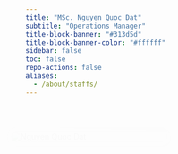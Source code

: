 ```yaml
---
title: "MSc. Nguyen Quoc Dat"
subtitle: "Operations Manager"
title-block-banner: "#313d5d"
title-block-banner-color: "#ffffff"
sidebar: false
toc: false
repo-actions: false
aliases: 
  - /about/staffs/
---
```


```{=html}
<style>
/* 2-column container */
.section-team-member {
  display: flex;
  justify-content: center;
  align-items: flex-start;
  gap: 40px;
  padding: 40px 20px;
}

/* Image column */
.section-team-member .profile-pic-wrapper {
  flex: 0 0 280px;
  position: sticky;
  top: 100px;
  opacity: 0;
  transform: translateX(-50px);
  animation: slideInLeft 1s ease forwards;
}
@keyframes slideInLeft {
  to { opacity: 1; transform: translateX(0); }
}

/* Image */
.section-team-member .profile-pic {
  width: 100%;
  border-radius: 16px; /* slight corner rounding like Bevel Rectangle */
  padding: 6px; /* create a border space */
  background: linear-gradient(145deg, #ffffff, #c9c9c9); /* light-dark gradient to simulate bevel */
  
  box-shadow: inset 3px 3px 6px rgba(0,0,0,0.2),   /* dark inner shadow */
              inset -3px -3px 6px rgba(255,255,255,0.7), /* light inner shadow */
              4px 4px 10px rgba(0,0,0,0.3); /* light outer shadow */
  
  transition: transform 0.3s ease, box-shadow 0.3s ease;
}

.section-team-member .profile-pic:hover {
  transform: scale(1.05);
  box-shadow: inset 2px 2px 5px rgba(0,0,0,0.25),
              inset -2px -2px 5px rgba(255,255,255,0.8),
              6px 6px 14px rgba(0,0,0,0.4);
}

/* Content column */
.section-team-member .profile-content {
  flex: 1;
  max-width: 700px;
  background: #ffffff;
  border-radius: 16px;
  box-shadow: 0 6px 18px rgba(0,0,0,0.1);
  padding: 25px;
  line-height: 1.7;
  opacity: 0;
  transform: translateX(50px);
  animation: slideInRight 1s ease forwards;
  animation-delay: 0.3s;
}
@keyframes slideInRight {
  to { opacity: 1; transform: translateX(0); }
}

/* Expert name: highlight + center */
.section-team-member .profile-content h2 {
  margin-top: 0;
  color: #313d5d;
  font-size: 1.8em;
  font-weight: bold;
  border-bottom: 2px solid #1265c9;
  padding-bottom: 10px;
  margin-bottom: 20px;
  text-align: center;
}

/* Text: justify, no background color */
.section-team-member .profile-content p {
  color: #444;
  font-size: 1em;
  margin-bottom: 20px;
  opacity: 0;
  transform: translateY(20px);
  transition: opacity 0.8s ease, transform 0.8s ease;
  text-align: justify;
}
.section-team-member .profile-content p.glow {
  opacity: 1;
  transform: translateY(0);
}
.section-team-member .profile-content p:nth-of-type(1).glow { transition-delay: 0.2s; }
.section-team-member .profile-content p:nth-of-type(2).glow { transition-delay: 0.5s; }
.section-team-member .profile-content p:nth-of-type(3).glow { transition-delay: 0.8s; }

/* Icons: center */
.section-team-member .contact-icons {
  margin-top: 20px;
  text-align: center;
  opacity: 0;
  transform: translateY(20px);
  transition: opacity 0.8s ease, transform 0.8s ease;
}
.section-team-member .contact-icons.glow {
  opacity: 1;
  transform: translateY(0);
  transition-delay: 1.2s;
}
.section-team-member .contact-icons a {
  margin: 0 10px;
  font-size: 1.6em;
  color: #313d5d;
  transition: color 0.3s ease, transform 0.3s ease;
}
.section-team-member .contact-icons a:hover {
  color: #1265c9;
  transform: scale(1.2);
}

/* Back button: center */
.section-team-member .back-btn {
  display: block;
  margin: 25px auto 0; /* center */
  padding: 12px 22px;
  background: #313d5d;
  color: #fff;
  border-radius: 8px;
  font-size: 1em;
  text-decoration: none;
  transition: background 0.3s ease, transform 0.3s ease, box-shadow 0.3s ease;
  text-align: center;
  width: fit-content;
}
.section-team-member .back-btn:hover {
  background: #1265c9;
  transform: translateY(-3px);
  box-shadow: 0 5px 15px rgba(18, 101, 201, 0.4);
}

/* Responsive */
@media (max-width: 900px) {
  .section-team-member {
    flex-direction: column;
    align-items: center;
  }
  .section-team-member .profile-pic-wrapper {
    position: relative;
    top: auto;
    margin-bottom: 20px;
    width: 60%;
  }
  .section-team-member .profile-content {
    width: 100%;
  }
}
</style>

<section class="section-team-member">

  <!-- Image column -->
  <div class="profile-pic-wrapper">
    <img src="images/nguyen-quoc-dat.jpg" alt="Nguyen Quoc Dat" class="profile-pic" id="expert-pic">
  </div>

  <!-- Content column -->
  <div class="profile-content">
    <h2>MSc. Nguyen Quoc Dat</h2>
    <p>MSc. Nguyen Quoc Dat has a solid background in public health, with nearly 10 years of experience in health system development, global health security (GHS), and implementation of clinical research. Before joining BIODAS, he participated in coordinating and implementing many healthcare projects, as well as developing training programs to enhance health capacity.</p>
    <p>With deep expertise in program monitoring and evaluation, data analysis, and project planning in the fields of epidemiology, infectious disease control, and emergency response, he currently holds the position of Operations Manager at BIODAS. In this role, he focuses on managing and promoting research activities, organizational development, and strengthening cooperation with domestic and foreign partners.</p>

    <div class="contact-icons">
      <a href="tel:+84962613695" target="_blank"><i class="fa fa-phone"></i></a>
      <a href="mailto:dat.nguyenquoc@biodas.net" target="_blank"><i class="fa fa-envelope"></i></a>
    </div>

    <a href="https://biodas.net/about/team.html" class="back-btn">← Back to Experts and Staff list</a>
  </div>

</section>

<link rel="stylesheet" href="https://cdnjs.cloudflare.com/ajax/libs/font-awesome/4.7.0/css/font-awesome.min.css">

<script>
// Parallax effect
window.addEventListener("scroll", function() {
  const pic = document.getElementById("expert-pic");
  const offset = window.scrollY * 0.0015; 
  pic.style.transform = `scale(${1 + offset})`;
});

// Glow on scroll
const observer = new IntersectionObserver(entries => {
  entries.forEach(entry => {
    if (entry.isIntersecting) {
      entry.target.classList.add("glow");
    }
  });
}, { threshold: 0.2 });

document.querySelectorAll(".profile-content p, .contact-icons, #expert-pic")
  .forEach(el => observer.observe(el));
</script>
```
